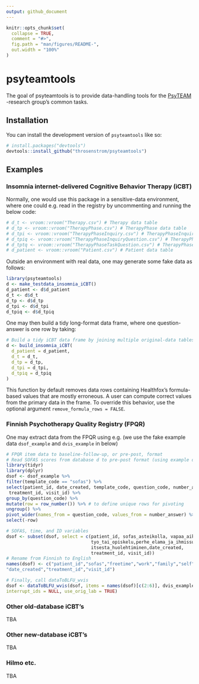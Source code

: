 ```yaml
---
output: github_document
---
```


<!-- README.md is generated from README.Rmd. Please edit that file -->

```r
knitr::opts_chunk$set(
  collapse = TRUE,
  comment = "#>",
  fig.path = "man/figures/README-",
  out.width = "100%"
)
```

# psyteamtools

<!-- badges: start -->
<!-- badges: end -->

The goal of psyteamtools is to provide data-handling tools for the [PsyTEAM](https://blogs.helsinki.fi/psyteam-research-group/) -research group's common tasks.

## Installation

You can install the development version of `psyteamtools` like so:

``` r
# install.packages("devtools")
devtools::install_github("throsenstrom/psyteamtools")
```

## Examples

### Insomnia internet-delivered Cognitive Behavior Therapy (iCBT)

Normally, one would use this package in a sensitive-data environment, where one could e.g. read in the registry by uncommenting and running the below code:

```r
# d_t <- vroom::vroom("Therapy.csv") # Therapy data table
# d_tp <- vroom::vroom("TherapyPhase.csv") # TherapyPhase data table
# d_tpi <- vroom::vroom("TherapyPhaseInquiry.csv") # TherapyPhaseInquiry data table
# d_tpiq <- vroom::vroom("TherapyPhaseInquiryQuestion.csv") # TherapyPhaseInquiryQuestion data table
# d_tptq <- vroom::vroom("TherapyPhaseTaskQuestion.csv") # TherapyPhaseTaskQuestion data table
# d_patient <- vroom::vroom("Patient.csv") # Patient data table
```

Outside an environment with real data, one may generate some fake data as follows:

```r
library(psyteamtools)
d <- make_testdata_insomnia_iCBT()
d_patient <- d$d_patient
d_t <- d$d_t
d_tp <- d$d_tp
d_tpi <- d$d_tpi
d_tpiq <- d$d_tpiq
```

One may then build a tidy long-format data frame, where one question-answer is one row by taking:

```r
# Build a tidy iCBT data frame by joining multiple original-data tables
d <- build_insomnia_iCBT(
  d_patient = d_patient,
  d_t = d_t,
  d_tp = d_tp,
  d_tpi = d_tpi,
  d_tpiq = d_tpiq
)
```

This function by default removes data rows containing Healthfox's formula-based values that are mostly erroneous. A user can compute correct values from the primary data in the frame. To override this behavior, use the optional argument `remove_formula_rows = FALSE`.

### Finnish Psychotherapy Quality Registry (FPQR)

One may extract data from the FPQR using e.g. (we use the fake example data `dsof_example` and `dvis_example` in below)

```r
# FPQR item data to baseline-follow-up, or pre-post, format
# Read SOFAS scores from database d to pre-post format (using example data)
library(tidyr)
library(dplyr)
dsof <- dsof_example %>%
filter(template_code == "sofas") %>%
select(patient_id, date_created, template_code, question_code, number_answer,
 treatment_id, visit_id) %>%
group_by(question_code) %>%
mutate(row = row_number()) %>% # to define unique rows for pivoting
ungroup() %>%
pivot_wider(names_from = question_code, values_from = number_answer) %>%
select(-row)

# SOFAS, time, and ID variables
dsof <- subset(dsof, select = c(patient_id, sofas_asteikolla, vapaa_aika,
                                tyo_tai_opiskelu,perhe_elama_ja_ihmissuhteet,
                                itsesta_huolehtiminen,date_created,
                                treatment_id, visit_id))
# Rename from Finnish to English
names(dsof) <- c("patient_id","sofas","freetime","work","family","self",
"date_created","treatment_id","visit_id")

# Finally, call dataToBLFU_wvis
dsof <- dataToBLFU_wvis(dsof, items = names(dsof)[c(2:6)], dvis_example,
interrupt_ids = NULL, use_orig_lab = TRUE)
```

### Other old-database iCBT's

TBA

### Other new-database iCBT's

TBA

### Hilmo etc.

TBA

